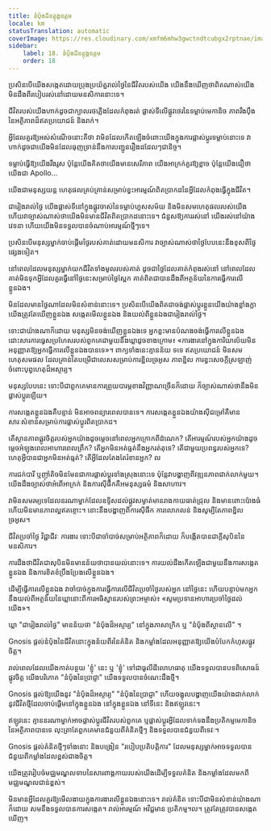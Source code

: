 ```yaml
---
title: នំបុ័ងដ៏ឧត្តុង្គឧត្តម
locale: km
statusTranslation: automatic
coverImage: https://res.cloudinary.com/xmfm6mhw3gwctndtcubgx2rptnae/image/upload/v1740468922/small_cover_tratado_de_psicologia_revolucionaria_a4c0dca4e0.webp
sidebar:
    label: 18. នំបុ័ងដ៏ឧត្តុង្គឧត្តម
    order: 18
---
```

ប្រសិនបើយើងសង្កេតដោយប្រុងប្រយ័ត្នរាល់ថ្ងៃនៃជីវិតរបស់យើង យើងនឹងឃើញថាពិតណាស់យើងមិនដឹងពីរបៀបរស់នៅដោយមនសិការនោះទេ។

ជីវិតរបស់យើងហាក់ដូចជាក្បាលរថភ្លើងដែលកំពុងរត់ ផ្លាស់ទីលើផ្លូវថេរនៃទម្លាប់មេកានិច ភាពរឹងប៉ឹង នៃអត្ថិភាពដ៏ឥតប្រយោជន៍ និងរាក់។

អ្វីដែលគួរឱ្យអស់សំណើចនោះគឺថា វាមិនដែលកើតឡើងចំពោះយើងក្នុងការផ្លាស់ប្តូរទម្លាប់នោះទេ វាហាក់ដូចជាយើងមិនដែលធុញទ្រាន់នឹងការបញ្ជូនរឿងដដែលៗជានិច្ច។

ទម្លាប់ធ្វើឱ្យយើងរឹងរូស ប៉ុន្តែយើងគិតថាយើងមានសេរីភាព យើងអាក្រក់គួរឱ្យខ្លាច ប៉ុន្តែយើងជឿថាយើងជា Apollo...

យើងជាមនុស្សយន្ត ហេតុផលគ្រប់គ្រាន់សម្រាប់ខ្វះអារម្មណ៍ពិតប្រាកដនៃអ្វីដែលកំពុងធ្វើក្នុងជីវិត។

ជារៀងរាល់ថ្ងៃ យើងផ្លាស់ទីនៅក្នុងផ្លូវចាស់នៃទម្លាប់ហួសសម័យ និងមិនសមហេតុផលរបស់យើង ហើយវាច្បាស់ណាស់ថាយើងមិនមានជីវិតពិតប្រាកដនោះទេ។ ជំនួសឱ្យការរស់នៅ យើងរស់នៅយ៉ាងវេទនា ហើយយើងមិនទទួលបានចំណាប់អារម្មណ៍ថ្មីៗទេ។

ប្រសិនបើមនុស្សម្នាក់ចាប់ផ្តើមថ្ងៃរបស់គាត់ដោយមនសិការ វាច្បាស់ណាស់ថាថ្ងៃបែបនេះនឹងខុសពីថ្ងៃផ្សេងទៀត។

នៅពេលដែលមនុស្សម្នាក់យកជីវិតទាំងមូលរបស់គាត់ ដូចជាថ្ងៃដែលគាត់កំពុងរស់នៅ នៅពេលដែលគាត់មិនទុកអ្វីដែលគួរធ្វើនៅថ្ងៃនេះសម្រាប់ថ្ងៃស្អែក គាត់ពិតជាបានដឹងពីអត្ថន័យនៃការធ្វើការលើខ្លួនឯង។

មិនដែលមានថ្ងៃណាដែលមិនសំខាន់នោះទេ។ ប្រសិនបើយើងពិតជាចង់ផ្លាស់ប្តូរខ្លួនយើងយ៉ាងខ្លាំងក្លា យើងត្រូវតែឃើញខ្លួនឯង សង្កេតមើលខ្លួនឯង និងយល់ពីខ្លួនឯងជារៀងរាល់ថ្ងៃ។

ទោះជាយ៉ាងណាក៏ដោយ មនុស្សមិនចង់ឃើញខ្លួនឯងទេ អ្នកខ្លះមានបំណងចង់ធ្វើការលើខ្លួនឯង ដោះសារការធ្វេសប្រហែសរបស់ពួកគេជាមួយនឹងឃ្លាដូចខាងក្រោម៖ «ការងារនៅក្នុងការិយាល័យមិនអនុញ្ញាតឱ្យអ្នកធ្វើការលើខ្លួនឯងបានទេ»។ ពាក្យទាំងនេះគ្មានន័យ ទទេ ឥតប្រយោជន៍ មិនសមហេតុសមផល ដែលគ្រាន់តែបម្រើជាលេសសម្រាប់ការខ្ជិលច្រអូស ភាពខ្ជិល ការខ្វះសេចក្តីស្រឡាញ់ចំពោះបុព្វហេតុដ៏អស្ចារ្យ។

មនុស្សបែបនេះ ទោះបីជាពួកគេមានការព្រួយបារម្ភខាងវិញ្ញាណច្រើនក៏ដោយ ក៏ច្បាស់ណាស់ថានឹងមិនផ្លាស់ប្តូរឡើយ។

ការសង្កេតខ្លួនឯងគឺបន្ទាន់ មិនអាចពន្យារពេលបានទេ។ ការសង្កេតខ្លួនឯងយ៉ាងស៊ីជម្រៅគឺមានសារៈសំខាន់សម្រាប់ការផ្លាស់ប្តូរពិតប្រាកដ។

តើស្ថានភាពផ្លូវចិត្តរបស់អ្នកយ៉ាងដូចម្តេចនៅពេលអ្នកក្រោកពីដំណេក? តើអារម្មណ៍របស់អ្នកយ៉ាងដូចម្តេចអំឡុងពេលអាហារពេលព្រឹក? តើអ្នកមិនអត់ធ្មត់នឹងអ្នករត់តុទេ? តើជាមួយប្រពន្ធរបស់អ្នកទេ? ហេតុអ្វីបានជាអ្នកមិនអត់ធ្មត់? តើអ្វីដែលតែងតែរំខានអ្នក? ល

ការជក់បារី ឬញ៉ាំតិចមិនមែនជាការផ្លាស់ប្តូរទាំងស្រុងនោះទេ ប៉ុន្តែវាបង្ហាញពីវឌ្ឍនភាពជាក់លាក់មួយ។ យើងដឹងច្បាស់ថាអំពើអាក្រក់ និងការស៊ីផឹកគឺអមនុស្សធម៌ និងសាហាវ។

វាមិនសមរម្យទេដែលនរណាម្នាក់ដែលឧទ្ទិសដល់ផ្លូវសម្ងាត់មានរាងកាយធាត់ជ្រុល និងមានពោះប៉ោងធំ ហើយមិនមានភាពល្អឥតខ្ចោះ។ នោះនឹងបង្ហាញពីការស៊ីផឹក ការលោភលន់ និងសូម្បីតែភាពខ្ជិលច្រអូស។

ជីវិតប្រចាំថ្ងៃ វិជ្ជាជីវៈ ការងារ ទោះបីជាចាំបាច់សម្រាប់អត្ថិភាពក៏ដោយ ក៏បង្កើតបានជាក្តីសុបិននៃមនសិការ។

ការដឹងថាជីវិតជាសុបិនមិនមានន័យថាបានយល់នោះទេ។ ការយល់ដឹងកើតឡើងជាមួយនឹងការសង្កេតខ្លួនឯង និងការខិតខំប្រឹងប្រែងលើខ្លួនឯង។

ដើម្បីធ្វើការលើខ្លួនឯង វាចាំបាច់ក្នុងការធ្វើការលើជីវិតប្រចាំថ្ងៃរបស់អ្នក នៅថ្ងៃនេះ ហើយបន្ទាប់មកអ្នកនឹងយល់ពីអត្ថន័យនៃឃ្លានោះពីការអធិស្ឋានរបស់ព្រះអម្ចាស់៖ «សូមប្រទានអាហារប្រចាំថ្ងៃដល់យើង»។

ឃ្លា "ជារៀងរាល់ថ្ងៃ" មានន័យថា "នំប៉័ងដ៏អស្ចារ្យ" នៅក្នុងភាសាក្រិក ឬ "នំប៉័ងពីស្ថានលើ" ។

Gnosis ផ្តល់នំប៉័ងនៃជីវិតនោះក្នុងន័យពីរនៃគំនិត និងកម្លាំងដែលអនុញ្ញាតឱ្យយើងបំបែកកំហុសផ្លូវចិត្ត។

រាល់ពេលដែលយើងកាត់បន្ថយ 'ខ្ញុំ' នេះ ឬ 'ខ្ញុំ' ទៅជាធូលីដីលោហធាតុ យើងទទួលបានបទពិសោធន៍ផ្លូវចិត្ត យើងបរិភោគ "នំប៉័ងនៃប្រាជ្ញា" យើងទទួលបានចំណេះដឹងថ្មី។

Gnosis ផ្តល់ឱ្យយើងនូវ "នំប៉័ងដ៏អស្ចារ្យ" "នំប៉័ងនៃប្រាជ្ញា" ហើយចង្អុលបង្ហាញយើងយ៉ាងជាក់លាក់នូវជីវិតថ្មីដែលចាប់ផ្តើមនៅក្នុងខ្លួនឯង នៅក្នុងខ្លួនឯង នៅទីនេះ និងឥឡូវនេះ។

ឥឡូវនេះ គ្មាននរណាម្នាក់អាចផ្លាស់ប្តូរជីវិតរបស់ពួកគេ ឬផ្លាស់ប្តូរអ្វីដែលទាក់ទងនឹងប្រតិកម្មមេកានិចនៃអត្ថិភាពបានទេ លុះត្រាតែពួកគេមានជំនួយពីគំនិតថ្មីៗ និងទទួលបានជំនួយពីទេវៈ។

Gnosis ផ្តល់គំនិតថ្មីៗទាំងនោះ និងបង្រៀន "របៀបប្រតិបត្តិការ" ដែលមនុស្សម្នាក់អាចទទួលបានជំនួយពីកម្លាំងដែលខ្ពស់ជាងចិត្ត។

យើងត្រូវរៀបចំមជ្ឈមណ្ឌលទាបនៃសារពាង្គកាយរបស់យើងដើម្បីទទួលគំនិត និងកម្លាំងដែលមកពីមជ្ឈមណ្ឌលជាន់ខ្ពស់។

មិនមានអ្វីដែលគួរឱ្យមើលងាយក្នុងការងារលើខ្លួនឯងនោះទេ។ រាល់គំនិត ទោះបីជាមិនសំខាន់យ៉ាងណាក៏ដោយ សមនឹងទទួលបានការសង្កេត។ រាល់អារម្មណ៍ អវិជ្ជមាន ប្រតិកម្ម។ល។ ត្រូវតែត្រូវបានសង្កេតឃើញ។
